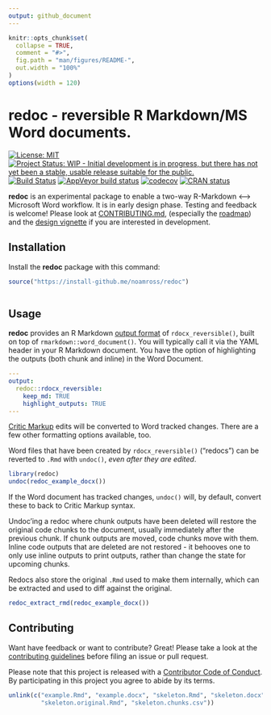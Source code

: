 ```yaml
---
output: github_document
---
```


<!-- README.md is generated from README.Rmd. Please edit that file -->

```r
knitr::opts_chunk$set(
  collapse = TRUE,
  comment = "#>",
  fig.path = "man/figures/README-",
  out.width = "100%"
)
options(width = 120)
```
# redoc - reversible R Markdown/MS Word documents.

<!-- badges: start -->
[![License: MIT](https://img.shields.io/badge/License-MIT-blue.svg){data-external="1"}](https://opensource.org/licenses/MIT)
[![Project Status: WIP - Initial development is in progress, but there has not yet been a stable, usable release suitable for the public.](http://www.repostatus.org/badges/latest/wip.svg){data-external="1"}](http://www.repostatus.org/#wip)
[![Build
Status](https://travis-ci.org/noamross/redoc.svg?branch=master)](https://travis-ci.org/noamross/redoc)
[![AppVeyor build status](https://ci.appveyor.com/api/projects/status/github/noamross/redoc?branch=master&svg=true){data-external="1"}](https://ci.appveyor.com/project/noamross/redoc)
[![codecov](https://codecov.io/gh/noamross/redoc/branch/master/graph/badge.svg){data-external="1"}](https://codecov.io/gh/noamross/redoc)
[![CRAN status](https://www.r-pkg.org/badges/version/redoc){data-external="1"}](https://cran.r-project.org/package=redoc)
<!-- badges: end -->

**redoc** is an experimental package to enable a two-way R-Markdown ⟷ Microsoft
Word workflow.  It is in early design phase. Testing and feedback is welcome!
Please look at [CONTRIBUTING.md](https://github.com/noamross/redoc/blob/master/.github/CONTRIBUTING.md),
 (especially the [roadmap](https://github.com/noamross/redoc/blob/master/.github/CONTRIBUTING.md#roadmap)) and the [design vignette](https://noamross.github.io/redoc/articles/redoc-package-design.md)
if you are interested in development.

## Installation

Install the **redoc** package with this command:

```r
source("https://install-github.me/noamross/redoc")
```

```r
```

## Usage

**redoc** provides an R Markdown [output
format](https://bookdown.org/yihui/rmarkdown/output-formats.html) of
`rdocx_reversible()`, built on top of `rmarkdown::word_document()`. You will
typically call it via the YAML header in your R Markdown document. You have the
option of highlighting the outputs (both chunk and inline) in the Word Document.

```yaml
---
output:
  redoc::rdocx_reversible:
    keep_md: TRUE
    highlight_outputs: TRUE
---
```
[Critic Markup](http://criticmarkup.com/spec.php#thebasicsyntax) edits will be
converted to Word tracked changes.  There are a few other formatting options available, too.

Word files that have been created by `rdocx_reversible()` ("redocs") can be reverted to
`.Rmd` with `undoc()`, _even after they are edited_.

```r
library(redoc)
undoc(redoc_example_docx())
```

If the Word document has tracked changes, `undoc()` will, by default, convert
these to back to Critic Markup syntax.

Undoc'ing a redoc where chunk outputs have been deleted will restore the original
code chunks to the document, usually immediately after the previous chunk. If
chunk outputs are moved, code chunks move with them.  Inline code outputs that
are deleted are not restored - it behooves one to only use inline outputs to
print outputs, rather than change the state for upcoming chunks.

Redocs also store the original `.Rmd` used to make them internally, which can
be extracted and used to diff against the original.

```r
redoc_extract_rmd(redoc_example_docx())
```

## Contributing

Want have feedback or want to contribute? Great! Please take a look at the [contributing guidelines](https://github.com/noamross/redoc/blob/master/.github/CONTRIBUTING.md) before filing an issue or pull request. 

Please note that this project is released with a [Contributor Code of Conduct](https://github.com/noamross/redoc/blob/master/.github/CODE_OF_CONDUCT.md). By participating in this project you agree to abide by its terms.

```r
unlink(c("example.Rmd", "example.docx", "skeleton.Rmd", "skeleton.docx",
         "skeleton.original.Rmd", "skeleton.chunks.csv"))
```

